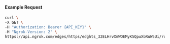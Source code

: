 #### Example Request

```bash
curl \
-X GET \
-H "Authorization: Bearer {API_KEY}" \
-H "Ngrok-Version: 2" \
https://api.ngrok.com/edges/https/edghts_32ELHrvXmWOEMyK5QpuXbRuW5Ui/routes/edghtsrt_32ELHou9vDwuOB2vbTmv88n1ASE/oauth
```
